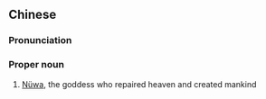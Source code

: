 {{also|女娲}}
==Chinese==
{{zh-forms|s=女娲}}
{{wikipedia|lang=zh}}

===Pronunciation===
{{zh-pron
|m=Nǚwā
|c=neoi5 wo1
|mn=Lú-o/Lí-o
|cat=pn
}}

===Proper noun===
{{zh-proper noun}}

# {{lb|zh|Chinese mythology}} [[Nüwa]], the goddess who repaired heaven and created mankind